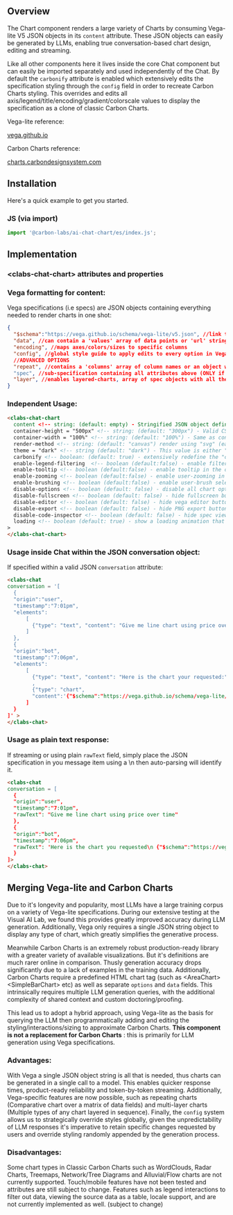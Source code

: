 
<Meta of={ChartElementStories} />

## Overview

The Chart component renders a large variety of Charts by consuming Vega-lite V5 JSON objects in its `content` attribute. These JSON objects can easily be generated by LLMs, enabling true conversation-based chart design, editing and streaming. 

Like all other components here it lives inside the core Chat component but can easily be imported separately and used independently of the Chat. By default the `carbonify` attribute is enabled which extensively edits the specification styling through the `config` field in order to recreate Carbon Charts styling. This overrides and edits all axis/legend/title/encoding/gradient/colorscale values to display the specification as a clone of classic Carbon Charts.

Vega-lite reference:

<a target="_blank" href="https://vega.github.io/vega-lite/">
  vega.github.io
</a>

Carbon Charts reference:

<a
  target="_blank"
  href="https://charts.carbondesignsystem.com/?path=/story/docs--welcome">
  charts.carbondesignsystem.com
</a>

## Installation

Here's a quick example to get you started.

### JS (via import)

```javascript
import '@carbon-labs/ai-chat-chart/es/index.js';
```

## Implementation

### &lt;clabs-chat-chart&gt; attributes and properties
<Controls story="Playground" />

### Vega formatting for content:
Vega specifications (i.e specs) are JSON objects containing everything needed to render charts in one shot:

```json
{
  "$schema":"https://vega.github.io/schema/vega-lite/v5.json", //link to Vega-lite schema to interpret attributes (Only V5 is supported)
  "data", //can contain a 'values' array of data points or 'url' string linking to a dataset
  "encoding", //maps axes/colors/sizes to specific columns
  "config", //global style guide to apply edits to every option in Vega-lite
  //ADVANCED OPTIONS
  "repeat", //contains a 'columns' array of column names or an object with 'column' and 'rows'. If repeat is enabled, the entire spec should be placed in 'spec' below:
  "spec", //sub-specification containing all attributes above (ONLY if repeat is defined)
  "layer", //enables layered-charts, array of spec objects with all the above attributes (data, encoding, config), the core parent config will be retooled to force-apply styling to children with the carbonify option
}
```

### Independent Usage:

```html
<clabs-chat-chart
  content <!-- string: (default: empty) - Stringified JSON object defining a Vega-lite V5 chart specification. Specifications must contain $schema, data and encoding -->
  container-height = "500px" <!-- string: (default: "300px") - Valid CSS string to define chart height, applied to chart container while specification is automatically set to height="container" to fill the parent container height -->
  container-width = "100%" <!-- string: (default: "100%") - Same as container-height, a CSS string to define the width, applied to chart container  -->
  render-method <!-- string: (default: "canvas") render using "svg" (easier to inspect in the DOM) or "canvas" (better performance) -->
  theme = "dark" <!-- string (default: "dark") - This value is either "dark" or "light" and displays the chart using Carbon Chart theme colors. -->
  carbonify <!-- boolean: (default: true) - extensively redefine the "config" field of the specification to apply Carbon Chart styling to chart defined in the specification (may override user-defined color/gradient/scale selections) -->
  enable-legend-filtering  <!-- boolean (default:false) - enable filtering of data points when clicking legend -->
  enable-tooltip <!-- boolean (default:false) - enable tooltip in the chart component -->
  enable-zooming <!-- boolean (default:false) - enable user-zooming in the chart component -->
  enable-brushing <!-- boolean (default:false) - enable user-brush selection to fetch groups of elements -->
  disable-options <!-- boolean (default: false) - disable all chart option buttons, supercedes all other individual button options below -->
  disable-fullscreen <!-- boolean (default: false) - hide fullscreen button  -->
  disable-editor <!-- boolean (default: false) - hide vega editor button  -->
  disable-export <!-- boolean (default: false) - hide PNG export button  -->
  disable-code-inspector <!-- boolean (default: false) - hide spec viewer button   -->
  loading <!-- boolean (default: true) - show a loading animation that fills the container. When providing a complete string, the chart will auto-render and this will be set to false. If streaming: raw json text data will be incrementally displayed here until complete and validated, then the chart is rendered.  -->
>
</clabs-chat-chart>
```

### Usage inside Chat within the JSON conversation object:
If specified within a valid JSON `conversation` attribute: 

```html
<clabs-chat
conversation = '[
  {
  "origin":"user",
  "timestamp":"7:01pm",
  "elements":
      [
        {"type": "text", "content": "Give me line chart using price over time"}
      ]
  },
  {
  "origin":"bot",
  "timestamp":"7:06pm",
  "elements":
      [
        {"type": "text", "content": "Here is the chart your requested:"}
        ,
        {"type": "chart",
        "content":'{"$schema":"https://vega.github.io/schema/vega-lite/v5.json","data": ..., "encoding": ...}'}
      ]
  }
]' >
</clabs-chat>
```

### Usage as plain text response:
If streaming or using plain `rawText` field, simply place the JSON specification in you message item using a \\n then auto-parsing will identify it.

```html
<clabs-chat
conversation = [
  {
  "origin":"user",
  "timestamp":"7:01pm",
  "rawText": "Give me line chart using price over time"
  },
  {
  "origin":"bot",
  "timestamp":"7:06pm",
  "rawText": 'Here is the chart you requested\n {"$schema":"https://vega.github.io/schema/vega-lite/v5.json","data": ..., "encoding": ...}'
  }
]>
</clabs-chat>
```

## Merging Vega-lite and Carbon Charts

Due to it's longevity and popularity, most LLMs have a large training corpus on a variety of Vega-lite specifications. During our extensive testing at the Visual AI Lab, we found this provides greatly improved accuracy during LLM generation. Additionally, Vega only requires a single JSON string object to display any type of chart, which greatly simplifies the generative process.

Meanwhile Carbon Charts is an extremely robust production-ready library with a greater variety of available visualizations. But it's definitions are much rarer online in comparison. Thusly generation accuracy drops significantly due to a lack of examples in the training data. Additionally, Carbon Charts require a predefined HTML chart tag (such as &lt;AreaChart&gt; &lt;SimpleBarChart&gt; etc) as well as separate `options` and `data` fields. This intrinsically requires multiple LLM generation queries, with the additional complexity of shared context and custom doctoring/proofing. 

This lead us to adopt a hybrid approach, using Vega-lite as the basis for querying the LLM then programmatically adding and editing the styling/interactions/sizing to approximate Carbon Charts. **This component is not a replacement for Carbon Charts** : this is primarily for LLM generation using Vega specifications.

### Advantages:
With Vega a single JSON object string is all that is needed, thus charts can be generated in a single call to a model. This enables quicker response times, product-ready reliability and token-by-token streaming. Additionally, Vega-specific features are now possible, such as repeating charts (Comparative chart over a matrix of data fields) and multi-layer charts (Multiple types of any chart layered in sequence). Finally, the `config` system allows us to strategically override styles globally, given the unpredictability of LLM responses it's imperative to retain specific changes requested by users and override styling randomly appended by the generation process.

### Disadvantages:
Some chart types in Classic Carbon Charts such as WordClouds, Radar Charts, Treemaps, Network/Tree Diagrams and Alluvial/Flow charts are not currently supported. Touch/mobile features have not been tested and attributes are still subject to change. Features such as legend interactions to filter out data, viewing the source data as a table, locale support, and  are not currently implemented as well. (subject to change)
